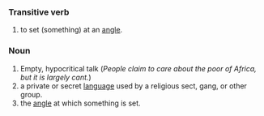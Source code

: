 ===Transitive verb===
# to set (something) at an [[angle]].

===Noun===
# Empty, hypocritical talk  (''People claim to care about the poor of Africa, but it is largely cant.'')
# a private or secret [[language]] used by a religious sect, gang, or other group.
# the [[angle]] at which something is set.
